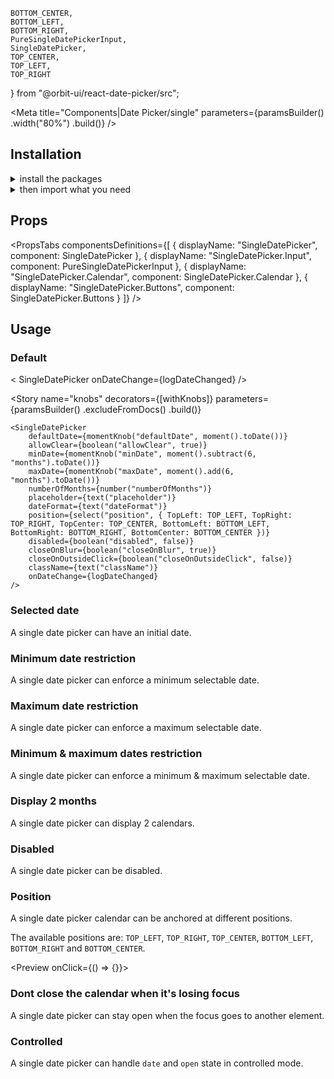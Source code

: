    BOTTOM_CENTER,
    BOTTOM_LEFT,
    BOTTOM_RIGHT,
    PureSingleDatePickerInput,
    SingleDatePicker,
    TOP_CENTER,
    TOP_LEFT,
    TOP_RIGHT
} from "@orbit-ui/react-date-picker/src";

<Meta
    title="Components|Date Picker/single"
    parameters={paramsBuilder()
        .width("80%")
        .build()}
/>

<GithubLink filePath="/packages/react-components/components/date-picker/src/single" />
<Anchor storyId="components-date-picker-single--default-story" />

## Installation

<details style={{ marginBottom: "10px" }}><summary>install the packages</summary>

Install from <a href={INSTALLATION_PAGE}>the React bundle</a> or as a single package:

```bash
npm install @orbit-ui/react-date-picker @orbit-ui/css-normalize @orbit-ui/tachyons @orbit-ui/semantic-ui-theme semantic-ui-react react-spring lodash moment styled-jsx
```
</details>

<details><summary>then import what you need</summary>

```javascript
import {
    SingleDatePicker,
    TOP_LEFT,
    TOP_RIGHT,
    TOP_CENTER,
    BOTTOM_LEFT,
    BOTTOM_RIGHT,
    BOTTOM_CENTER
} from "@orbit-ui/react-date-picker" | "@orbit-ui/react-components";
```
</details>

## Props

<PropsTabs
    componentsDefinitions={[
        { displayName: "SingleDatePicker", component: SingleDatePicker },
        { displayName: "SingleDatePicker.Input", component: PureSingleDatePickerInput },
        { displayName: "SingleDatePicker.Calendar", component: SingleDatePicker.Calendar },
        { displayName: "SingleDatePicker.Buttons", component: SingleDatePicker.Buttons }
    ]}
/>

## Usage

<MomentUsage />

### Default

<Preview>
    <Story name="default">
        < SingleDatePicker
            onDateChange={logDateChanged}
        />
    </Story>
</Preview>

<Story
    name="knobs"
    decorators={[withKnobs]}
    parameters={paramsBuilder()
        .excludeFromDocs()
        .build()}
>
    <SingleDatePicker
        defaultDate={momentKnob("defaultDate", moment().toDate())}
        allowClear={boolean("allowClear", true)}
        minDate={momentKnob("minDate", moment().subtract(6, "months").toDate())}
        maxDate={momentKnob("maxDate", moment().add(6, "months").toDate())}
        numberOfMonths={number("numberOfMonths")}
        placeholder={text("placeholder")}
        dateFormat={text("dateFormat")}
        position={select("position", { TopLeft: TOP_LEFT, TopRight: TOP_RIGHT, TopCenter: TOP_CENTER, BottomLeft: BOTTOM_LEFT, BottomRight: BOTTOM_RIGHT, BottomCenter: BOTTOM_CENTER })}
        disabled={boolean("disabled", false)}
        closeOnBlur={boolean("closeOnBlur", true)}
        closeOnOutsideClick={boolean("closeOnOutsideClick", false)}
        className={text("className")}
        onDateChange={logDateChanged}
    />
</Story>

### Selected date

A single date picker can have an initial date.

<Preview>
    <Story name="selected-date">
        <SingleDatePicker
            date={moment()}
            onDateChange={logDateChanged}
        />
    </Story>
</Preview>

### Minimum date restriction

A single date picker can enforce a minimum selectable date.

<Preview>
    <Story
        name="min date restriction"
        parameters={paramsBuilder()
            .storyValues({
                minDate: moment().subtract(2, "weeks").format("MMMM Do YYYY")
            })
            .build()}
    >
        <SingleDatePicker
            minDate={moment().subtract(2, "weeks")}
            onDateChange={logDateChanged}
        />
    </Story>
</Preview>

### Maximum date restriction

A single date picker can enforce a maximum selectable date.

<Preview>
    <Story
        name="max date restriction"
        parameters={paramsBuilder()
            .storyValues({
                maxDate: moment().add(2, "weeks").format("MMMM Do YYYY")
            })
            .build()}
    >
        <SingleDatePicker
            maxDate={moment().add(2, "weeks")}
            onDateChange={logDateChanged}
        />
    </Story>
</Preview>

### Minimum & maximum dates restriction

A single date picker can enforce a minimum & maximum selectable date.

<Preview>
    <Story
        name="min & max dates restriction"
        parameters={paramsBuilder()
            .storyValues({
                minDate: moment().subtract(2, "weeks").format("MMMM Do YYYY"),
                maxDate: moment().add(2, "weeks").format("MMMM Do YYYY")
            })
            .build()}
    >
        <SingleDatePicker
            minDate={moment().subtract(2, "weeks")}
            maxDate={moment().add(2, "weeks")}
            onDateChange={logDateChanged}
        />
    </Story>
</Preview>

### Display 2 months

A single date picker can display 2 calendars.

<Preview>
    <Story name="two months visible">
        <SingleDatePicker
            minDate={moment().subtract(2, "weeks")}
            maxDate={moment().add(2, "weeks")}
            numberOfMonths={2}
            onDateChange={logDateChanged}
        />
    </Story>
</Preview>

### Disabled

A single date picker can be disabled.

<Preview>
    <Story name="disabled">
        <SingleDatePicker
            disabled
            onDateChange={logDateChanged}
        />
    </Story>
</Preview>

### Position

A single date picker calendar can be anchored at different positions.

The available positions are: `TOP_LEFT`, `TOP_RIGHT`, `TOP_CENTER`, `BOTTOM_LEFT`, `BOTTOM_RIGHT` and `BOTTOM_CENTER`.

<Preview onClick={() => {}}>
    <Story name="position">
        <SingleDatePicker
            position={TOP_LEFT}
            onDateChange={logDateChanged}
        />
    </Story>
</Preview>

### Dont close the calendar when it's losing focus

A single date picker can stay open when the focus goes to another element.

<Preview>
    <Story name="dont close on blur">
        <SingleDatePicker
            closeOnBlur={false}
            closeOnOutsideClick
            onDateChange={logDateChanged}
        />
    </Story>
</Preview>

### Controlled

A single date picker can handle `date` and `open` state in controlled mode.

<Story name="controlled">
    <ControlledSingleDatePicker
        date={moment()}
        onDateChange={logDateChanged}
    />
</Story>


